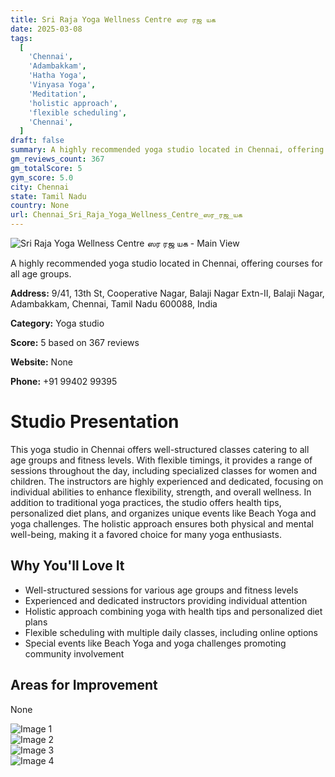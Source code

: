 ```yaml
---
title: Sri Raja Yoga Wellness Centre ஸர ரஜ யக
date: 2025-03-08
tags:
  [
    'Chennai',
    'Adambakkam',
    'Hatha Yoga',
    'Vinyasa Yoga',
    'Meditation',
    'holistic approach',
    'flexible scheduling',
    'Chennai',
  ]
draft: false
summary: A highly recommended yoga studio located in Chennai, offering courses for all age groups.
gm_reviews_count: 367
gm_totalScore: 5
gym_score: 5.0
city: Chennai
state: Tamil Nadu
country: None
url: Chennai_Sri_Raja_Yoga_Wellness_Centre_ஸர_ரஜ_யக
---
```


<div className="relative my-8 aspect-[16/9]">
  <img
    src="https://lh3.googleusercontent.com/gps-cs-s/AB5caB8sdWOJ2WjQRIKxd2ZzSKeGx8axsLYEHeNdJ-NCeLjJVuto9bL-PArJlVHhsc-jnbLRurRvVF5RFBuFBom_BA6Wsmagy8_HuutAiFRImVIeFA8oGb0NqFkwQVJnaR2uMxntxPOA=w1920-h1080-k-no"
    alt="Sri Raja Yoga Wellness Centre ஸர ரஜ யக - Main View"
    className="absolute inset-0 h-full w-full rounded-lg object-cover"
  />
</div>

A highly recommended yoga studio located in Chennai, offering courses for all age groups.

**Address:** 9/41, 13th St, Cooperative Nagar, Balaji Nagar Extn-II, Balaji Nagar, Adambakkam, Chennai, Tamil Nadu 600088, India

**Category:** Yoga studio

**Score:** 5 based on 367 reviews

**Website:** None

**Phone:** +91 99402 99395

# Studio Presentation

This yoga studio in Chennai offers well-structured classes catering to all age groups and fitness levels. With flexible timings, it provides a range of sessions throughout the day, including specialized classes for women and children. The instructors are highly experienced and dedicated, focusing on individual abilities to enhance flexibility, strength, and overall wellness. In addition to traditional yoga practices, the studio offers health tips, personalized diet plans, and organizes unique events like Beach Yoga and yoga challenges. The holistic approach ensures both physical and mental well-being, making it a favored choice for many yoga enthusiasts.

## Why You'll Love It

- Well-structured sessions for various age groups and fitness levels
- Experienced and dedicated instructors providing individual attention
- Holistic approach combining yoga with health tips and personalized diet plans
- Flexible scheduling with multiple daily classes, including online options
- Special events like Beach Yoga and yoga challenges promoting community involvement

## Areas for Improvement

None

<div className="my-8 grid grid-cols-1 gap-4 xl:grid-cols-2">
  <div className="relative aspect-[4/3]">
    <img
      src="https://lh3.googleusercontent.com/gps-cs-s/AB5caB8OeCgMwAD56RTnhyM8eoS71RkOZvlq34SnNdhaXpiH3eB3LaNEfA00ogOivbeJrMgr_VL9Y1FlBQS6quceWKjICtSWSVSCPrbzSWQYQbsa3F6ypl0LeDYKLrAYp13Cv_DPWmOL=w1920-h1080-k-no"
      alt="Image 1"
      className="absolute inset-0 h-full w-full rounded-lg object-cover"
    />
  </div>
  <div className="relative aspect-[4/3]">
    <img
      src="https://lh3.googleusercontent.com/gps-cs-s/AB5caB_WxCvUNW0rb-X0sT7DjSv5XazE5AljqxsLpWFZYjS2M-1A6dAaS3nqHYGc1q1bgS97jTmkB62kv1BUT3heUVA9LKqAm8tGRV6ssHek-RYeDLQs5b7a94rmU8wAHlRgLIkyEn9-xA=w1920-h1080-k-no"
      alt="Image 2"
      className="absolute inset-0 h-full w-full rounded-lg object-cover"
    />
  </div>
  <div className="relative aspect-[4/3]">
    <img
      src="https://lh5.googleusercontent.com/p/AF1QipNcsQ7G0kbiN_NvmU3AUaBCtEPjv4tK8CzLAn-j=w1920-h1080-k-no"
      alt="Image 3"
      className="absolute inset-0 h-full w-full rounded-lg object-cover"
    />
  </div>
  <div className="relative aspect-[4/3]">
    <img
      src="https://lh3.googleusercontent.com/gps-cs-s/AB5caB8jlv64eDuEMUqpN-tsVi_MAyFQBpy5TcDE3gXmUzou6t0mzShFAQbfzWbabvg9dsRrShnF5QukrAyU6JjOSvaPAtGG1rL2XstJmZFQzfAXJHDxJGHbSzdlaqtDXpBw5Iw8hIY=w1920-h1080-k-no"
      alt="Image 4"
      className="absolute inset-0 h-full w-full rounded-lg object-cover"
    />
  </div>
</div>
